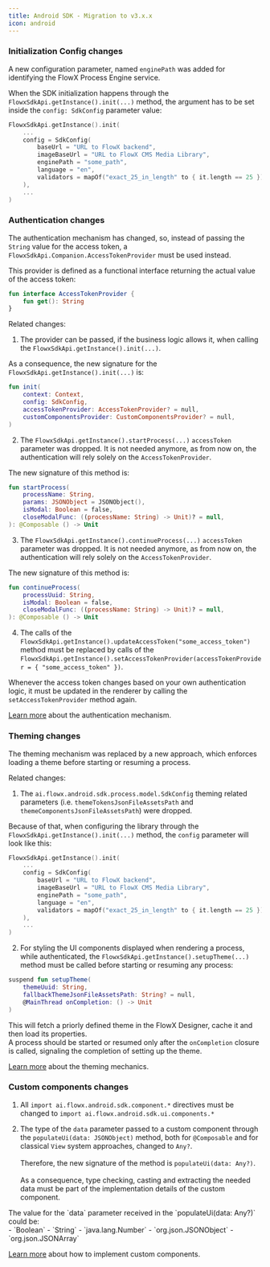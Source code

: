 ```yaml
---
title: Android SDK - Migration to v3.x.x
icon: android
---
```


### Initialization Config changes

A new configuration parameter, named `enginePath` was added for identifying the FlowX Process Engine service.

When the SDK initialization happens through the `FlowxSdkApi.getInstance().init(...)` method, the argument has to be set inside the `config: SdkConfig` parameter value:
```kotlin
FlowxSdkApi.getInstance().init(
    ...
    config = SdkConfig(
        baseUrl = "URL to FlowX backend",
        imageBaseUrl = "URL to FlowX CMS Media Library",
        enginePath = "some_path",
        language = "en",
        validators = mapOf("exact_25_in_length" to { it.length == 25 }),
    ),
    ...
)
```

### Authentication changes

The authentication mechanism has changed, so, instead of passing the `String` value for the access token, a `FlowxSdkApi.Companion.AccessTokenProvider` must be used instead.<br/>

This provider is defined as a functional interface returning the actual value of the access token:
```kotlin
fun interface AccessTokenProvider {
    fun get(): String
}
```

Related changes:

1. The provider can be passed, if the business logic allows it, when calling the `FlowxSdkApi.getInstance().init(...)`.

As a consequence, the new signature for the `FlowxSdkApi.getInstance().init(...)` is:
```kotlin
fun init(
    context: Context,
    config: SdkConfig,
    accessTokenProvider: AccessTokenProvider? = null,
    customComponentsProvider: CustomComponentsProvider? = null,
)
```

2. The `FlowxSdkApi.getInstance().startProcess(...)` `accessToken` parameter was dropped. It is not needed anymore, as from now on, the authentication will rely solely on the `AccessTokenProvider`.

The new signature of this method is:
```kotlin
fun startProcess(
    processName: String,
    params: JSONObject = JSONObject(),
    isModal: Boolean = false,
    closeModalFunc: ((processName: String) -> Unit)? = null,
): @Composable () -> Unit
```

3. The `FlowxSdkApi.getInstance().continueProcess(...)` `accessToken` parameter was dropped. It is not needed anymore, as from now on, the authentication will rely solely on the `AccessTokenProvider`.

The new signature of this method is:
```kotlin
fun continueProcess(
    processUuid: String,
    isModal: Boolean = false,
    closeModalFunc: ((processName: String) -> Unit)? = null,
): @Composable () -> Unit
```

4. The calls of the `FlowxSdkApi.getInstance().updateAccessToken("some_access_token")` method must be replaced by calls of the `FlowxSdkApi.getInstance().setAccessTokenProvider(accessTokenProvider = { "some_access_token" })`.

<Tip>Whenever the access token changes based on your own authentication logic, it must be updated in the renderer by calling the `setAccessTokenProvider` method again.</Tip>

[Learn more](../sdks/android-renderer#authentication) about the authentication mechanism.

### Theming changes

The theming mechanism was replaced by a new approach, which enforces loading a theme before starting or resuming a process.

Related changes:

1. The `ai.flowx.android.sdk.process.model.SdkConfig` theming related parameters (i.e. `themeTokensJsonFileAssetsPath` and `themeComponentsJsonFileAssetsPath`) were dropped.

Because of that, when configuring the library through the `FlowxSdkApi.getInstance().init(...)` method, the `config` parameter will look like this:
```kotlin
FlowxSdkApi.getInstance().init(
    ...
    config = SdkConfig(
        baseUrl = "URL to FlowX backend",
        imageBaseUrl = "URL to FlowX CMS Media Library",
        enginePath = "some_path",
        language = "en",
        validators = mapOf("exact_25_in_length" to { it.length == 25 }),
    ),
    ...
)
```

2. For styling the UI components displayed when rendering a process, while authenticated, the `FlowxSdkApi.getInstance().setupTheme(...)` method must be called before starting or resuming any process:
```kotlin
suspend fun setupTheme(
    themeUuid: String,
    fallbackThemeJsonFileAssetsPath: String? = null,
    @MainThread onCompletion: () -> Unit
)
```
This will fetch a priorly defined theme in the FlowX Designer, cache it and then load its properties.<br/>
A process should be started or resumed only after the `onCompletion` closure is called, signaling the completion of setting up the theme.

[Learn more](../sdks/android-renderer#theming) about the theming mechanics.

### Custom components changes

1. All `import ai.flowx.android.sdk.component.*` directives must be changed to `import ai.flowx.android.sdk.ui.components.*`

2. The type of the `data` parameter passed to a custom component through the `populateUi(data: JSONObject)` method, both for `@Composable` and for classical `View` system approaches, changed to `Any?`.<br/><br/>
Therefore, the new signature of the method is `populateUi(data: Any?)`.<br/><br/>
As a consequence, type checking, casting and extracting the needed data must be part of the implementation details of the custom component.

<Tip>
    The value for the `data` parameter received in the `populateUi(data: Any?)` could be:<br/>
    - `Boolean`
    - `String`
    - `java.lang.Number`
    - `org.json.JSONObject`
    - `org.json.JSONArray`
</Tip>

[Learn more](../sdks/android-renderer#custom-components) about how to implement custom components.